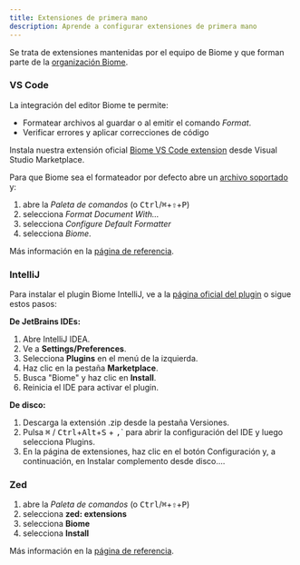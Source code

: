 ```yaml
---
title: Extensiones de primera mano
description: Aprende a configurar extensiones de primera mano
---
```


Se trata de extensiones mantenidas por el equipo de Biome y que forman parte de la [organización Biome](https://github.com/biomejs).

### VS Code

La integración del editor Biome te permite:

- Formatear archivos al guardar o al emitir el comando _Format_.
- Verificar errores y aplicar correcciones de código

Instala nuestra extensión oficial [Biome VS Code extension](https://marketplace.visualstudio.com/items?itemName=biomejs.biome) desde Visual Studio Marketplace.

Para que Biome sea el formateador por defecto abre un [archivo soportado](/internals/language-support/) y:

1. abre la _Paleta de comandos_ (o <kbd>Ctrl</kbd>/<kbd title="Cmd">⌘</kbd>+<kbd title="Shift">⇧</kbd>+<kbd>P</kbd>)
1. selecciona _Format Document With..._
1. selecciona _Configure Default Formatter_
1. selecciona _Biome_.

Más información en la [página de referencia](/reference/vscode).

### IntelliJ

Para instalar el plugin Biome IntelliJ, ve a la [página oficial del plugin](https://plugins.jetbrains.com/plugin/22761-biome) o sigue estos pasos:

**De JetBrains IDEs:**

1. Abre IntelliJ IDEA.
2. Ve a **Settings/Preferences**.
3. Selecciona **Plugins** en el menú de la izquierda.
4. Haz clic en la pestaña **Marketplace**.
5. Busca "Biome" y haz clic en **Install**.
6. Reinicia el IDE para activar el plugin.

**De disco:**

1. Descarga la extensión .zip desde la pestaña Versiones.
2. Pulsa <kbd>⌘</kbd> / <kbd>Ctrl</kbd>+<kbd>Alt</kbd>+<kbd>S</kbd> + <kbd>,</kbd>` para abrir la configuración del IDE y luego selecciona Plugins.
3. En la página de extensiones, haz clic en el botón Configuración y, a continuación, en Instalar complemento desde disco....

### Zed

1. abre la _Paleta de comandos_ (o <kbd>Ctrl</kbd>/<kbd title="Cmd">⌘</kbd>+<kbd title="Shift">⇧</kbd>+<kbd>P</kbd>)
2. selecciona **zed: extensions**
3. selecciona **Biome**
4. selecciona **Install**

Más información en la [página de referencia](/reference/zed).
